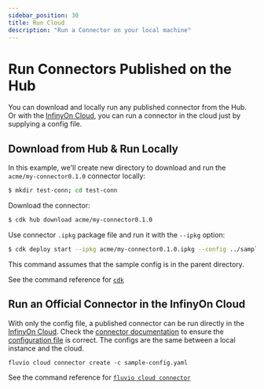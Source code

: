 ```yaml
---
sidebar_position: 30
title: Run Cloud
description: "Run a Connector on your local machine"
---
```


# Run Connectors Published on the Hub

You can download and locally run any published connector from the Hub. Or with the [InfinyOn Cloud],
you can run a connector in the cloud just by supplying a config file.

## Download from Hub & Run Locally

In this example, we'll create new directory to download and run the `acme/my-connector0.1.0` connector locally:


```bash copy="fl"
$ mkdir test-conn; cd test-conn
```

Download the connector:


```bash copy="fl"
$ cdk hub download acme/my-connector0.1.0
```

Use connector `.ipkg` package file and run it with the `--ipkg` option:


```bash copy="fl"
$ cdk deploy start --ipkg acme/my-connector0.1.0.ipkg --config ../sample-config.yaml
```

This command assumes that the sample config is in the parent directory.

See the command reference for [`cdk`]

## Run an Official Connector in the InfinyOn Cloud

With only the config file, a published connector can be run directly in the [InfinyOn Cloud].
Check the [connector documentation] to ensure the [configuration file] is correct. The configs
are the same between a local instance and the cloud.

`fluvio cloud connector create -c sample-config.yaml`

See the command reference for [`fluvio cloud connector`]

[InfinyOn Cloud]: cloud/overview.mdx
[`cdk`]: fluvio/cli/cdk.mdx
[configuration file]: connectors/configuration.mdx
[connector documentation]: hub/connectors/index.md
[`fluvio cloud connector`]: cloud/cli/connector.mdx
